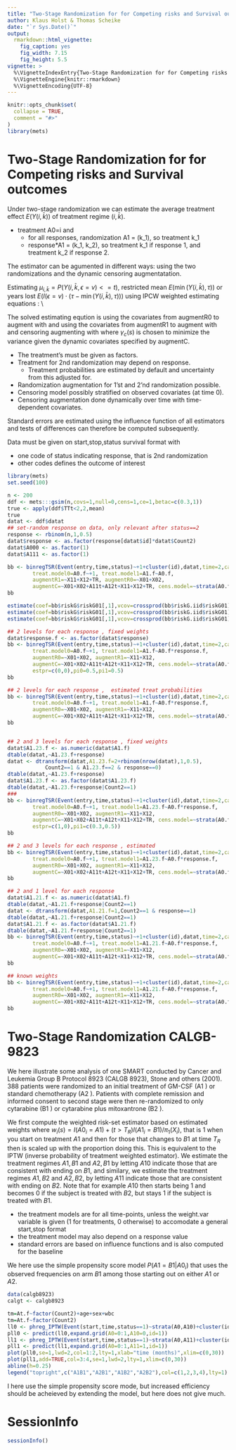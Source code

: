 ```yaml
---
title: "Two-Stage Randomization for for Competing risks and Survival outcomes"
author: Klaus Holst & Thomas Scheike
date: "`r Sys.Date()`"
output:
  rmarkdown::html_vignette:
    fig_caption: yes
    fig_width: 7.15
    fig_height: 5.5        
vignette: >
  %\VignetteIndexEntry{Two-Stage Randomization for for Competing risks and Survival outcomes}
  %\VignetteEngine{knitr::rmarkdown}
  %\VignetteEncoding{UTF-8}
---
```


```r
knitr::opts_chunk$set(
  collapse = TRUE,
  comment = "#>"
)
library(mets)
```

Two-Stage Randomization for for Competing risks and Survival outcomes
=====================================================================

 Under two-stage randomization we can estimate the average treatment effect $E(Y(i,\bar k))$ of treatment regime $(i,\bar k)$. 

   - treatment A0=i
and 
     -  for all responses, randomization A1 = (k_1), so treatment k_1 
     -  response*A1 = (k_1, k_2), so treatment k_1 if response 1, and treatment k_2 if response 2.

 The estimator can be agumented in different ways: using the two randomizations and the dynamic censoring augmentatation.

Estimating  $\mu_{i,\bar k} = P(Y(i,\bar k,\epsilon=v) <= t)$, restricted mean
$E( \min(Y(i,\bar k),\tau))$  or years lost $E( I(\epsilon=v) \cdot (\tau  -  \min(Y(i,\bar k),\tau)))$ 
using IPCW weighted estimating equations : \\

 The solved estimating eqution is 
 \begin{align*}
 \sum_i  \frac{I(min(T_i,t) < G_i)}{G_c(min(T_i ,t))} I(T \leq t, \epsilon=1 ) - AUG_0 - AUG_1 + AUG_C  -  p(i,j)) = 0 
 \end{align*}
 using the covariates from augmentR0 to augment with 
 \begin{align*}
 AUG_0 = \frac{A_0(i) - \pi_0(i)}{ \pi_0(i)} X_0 \gamma_0
 \end{align*}
 and  using the covariates from augmentR1 to augment with 
 \begin{align*}
 AUG_1 = \frac{A_0(i)}{\pi_0(i)} \frac{A_1(j) - \pi_1(j)}{ \pi_1(j)} X_1 \gamma_1
 \end{align*}
 and  censoring augmenting  with 
 \begin{align*}
  AUG_C =  \int_0^t \gamma_c(s)^T (e(s) - \bar e(s))  \frac{1}{G_c(s) } dM_c(s) 
 \end{align*}
 where $\gamma_c(s)$ is chosen to minimize the variance given the dynamic covariates specified by augmentC.


  - The treatment's must be given as factors. 
  - Treatment for 2nd randomization may depend on response.
      - Treatment probabilities are estimated by default and uncertainty from this adjusted for.
  - Randomization augmentation for 1'st and 2'nd randomization possible. 
  - Censoring model possibly stratified on observed covariates (at time 0). 
  - Censoring augmentation done dynamically over time  with time-dependent covariates. 

 Standard errors are estimated using the influence function  of all estimators and tests of differences can therefore be computed
 subsequently.


Data must be given on start,stop,status survival format with

 - one code of status indicating response, that is 2nd randomization
 - other codes defines the outcome of interest


```r
library(mets) 
set.seed(100)

n <- 200
ddf <- mets:::gsim(n,covs=1,null=0,cens=1,ce=1,betac=c(0.3,1))
true <- apply(ddf$TTt<2,2,mean)
true
datat <- ddf$datat
## set-random response on data, only relevant after status==2 
response <- rbinom(n,1,0.5)
datat$response <- as.factor(response[datat$id]*datat$Count2)
datat$A000 <- as.factor(1)
datat$A111 <- as.factor(1)

bb <- binregTSR(Event(entry,time,status)~+1+cluster(id),datat,time=2,cause=c(1),response.code=2,
		treat.model0=A0.f~+1, treat.model1=A1.f~A0.f,
		augmentR1=~X11+X12+TR, augmentR0=~X01+X02,
		augmentC=~X01+X02+A11t+A12t+X11+X12+TR, cens.model=~strata(A0.f))
bb

estimate(coef=bb$riskG$riskG01[,1],vcov=crossprod(bb$riskG.iid$riskG01))
estimate(coef=bb$riskG$riskG01[,1],vcov=crossprod(bb$riskG.iid$riskG01),f=function(p) c(p[1]/p[2],p[3]/p[4]))
estimate(coef=bb$riskG$riskG01[,1],vcov=crossprod(bb$riskG.iid$riskG01),f=function(p) c(p[1]-p[2],p[3]-p[4]))

```



```r
## 2 levels for each response , fixed weights 
datat$response.f <- as.factor(datat$response)
bb <- binregTSR(Event(entry,time,status)~+1+cluster(id),datat,time=2,cause=c(1),response.code=2,
		treat.model0=A0.f~+1, treat.model1=A1.f~A0.f*response.f,
		augmentR0=~X01+X02, augmentR1=~X11+X12,
		augmentC=~X01+X02+A11t+A12t+X11+X12+TR, cens.model=~strata(A0.f),
		estpr=c(0,0),pi0=0.5,pi1=0.5)
bb

## 2 levels for each response ,  estimated treat probabilities
bb <- binregTSR(Event(entry,time,status)~+1+cluster(id),datat,time=2,cause=c(1),response.code=2,
		treat.model0=A0.f~+1, treat.model1=A1.f~A0.f*response.f,
		augmentR0=~X01+X02, augmentR1=~X11+X12,
		augmentC=~X01+X02+A11t+A12t+X11+X12+TR, cens.model=~strata(A0.f),estpr=c(1,1))
bb


## 2 and 3 levels for each response , fixed weights 
datat$A1.23.f <- as.numeric(datat$A1.f)
dtable(datat,~A1.23.f+response)
datat <- dtransform(datat,A1.23.f=2+rbinom(nrow(datat),1,0.5),
		    Count2==1 & A1.23.f==2 & response==0)
dtable(datat,~A1.23.f+response)
datat$A1.23.f <- as.factor(datat$A1.23.f)
dtable(datat,~A1.23.f+response|Count2==1)
###
bb <- binregTSR(Event(entry,time,status)~+1+cluster(id),datat,time=2,cause=c(1),response.code=2,
		treat.model0=A0.f~+1, treat.model1=A1.23.f~A0.f*response.f,
		augmentR0=~X01+X02, augmentR1=~X11+X12,
		augmentC=~X01+X02+A11t+A12t+X11+X12+TR, cens.model=~strata(A0.f),
		estpr=c(1,0),pi1=c(0.3,0.5))
bb

## 2 and 3 levels for each response , estimated 
bb <- binregTSR(Event(entry,time,status)~+1+cluster(id),datat,time=2,cause=c(1),response.code=2,
		treat.model0=A0.f~+1, treat.model1=A1.23.f~A0.f*response.f,
		augmentR0=~X01+X02, augmentR1=~X11+X12,
		augmentC=~X01+X02+A11t+A12t+X11+X12+TR, cens.model=~strata(A0.f),estpr=c(1,1))
bb

## 2 and 1 level for each response 
datat$A1.21.f <- as.numeric(datat$A1.f)
dtable(datat,~A1.21.f+response|Count2==1)
datat <- dtransform(datat,A1.21.f=1,Count2==1 & response==1)
dtable(datat,~A1.21.f+response|Count2==1)
datat$A1.21.f <- as.factor(datat$A1.21.f)
dtable(datat,~A1.21.f+response|Count2==1)
bb <- binregTSR(Event(entry,time,status)~+1+cluster(id),datat,time=2,cause=c(1),response.code=2,
		treat.model0=A0.f~+1, treat.model1=A1.21.f~A0.f*response.f,
		augmentR0=~X01+X02, augmentR1=~X11+X12,
		augmentC=~X01+X02+A11t+A12t+X11+X12+TR, cens.model=~strata(A0.f),estpr=c(1,1))
bb

## known weights 
bb <- binregTSR(Event(entry,time,status)~+1+cluster(id),datat,time=2,cause=c(1),response.code=2,
		treat.model0=A0.f~+1, treat.model1=A1.21.f~A0.f*response.f,
		augmentR0=~X01+X02, augmentR1=~X11+X12,
		augmentC=~X01+X02+A11t+A12t+X11+X12+TR, cens.model=~strata(A0.f),estpr=c(1,0),pi1=c(0.5,1))
bb
```

Two-Stage Randomization CALGB-9823
==================================

We here illustrate some analysis of one SMART conducted by Cancer and
Leukemia Group B Protocol 8923 (CALGB 8923), Stone and others (2001). 
388 patients were randomized to an initial treatment of GM-CSF (A1 ) or standard chemotherapy
(A2 ). Patients with complete remission and informed consent to second stage were then re-randomized to
only cytarabine (B1 ) or cytarabine plus mitoxantrone (B2 ). 

We first compute the weighted risk-set  estimator based on estimated weights
\begin{align*}
\Lambda_{A1,B1}(t) & = \sum_i \int_0^t \frac{w_i(s)}{Y^w(s)} dN_i(s)
\end{align*}
where $w_i(s) = I(A0_i=A1) + (t>T_R) I(A1_i=B1)/\pi_1(X_i)$, that is 1 when you start on treatment $A1$ and
then for those that changes to $B1$ at time $T_R$ then is scaled up with the proportion doing this. This is equivalent to
the IPTW (inverse probability of treatment weighted estimator). We estimate 
the treatment regimes $A1, B1$ and $A2, B1$ by letting $A10$ indicate those that are consistent with ending on $B1$, and similary, we
estimate the treatment regimes $A1, B2$ and $A2, B2$, by letting $A11$ indicate those that are consistent with ending on $B2$.
Note that for example $A10$ then starts being $1$ and becomes $0$ if the subject is treated with $B2$, but stays $1$ if the subject is
treated with $B1$. 

  - the treatment models are for all time-points, unless  the weight.var variable is given  (1 for treatments, 0 otherwise) to accomodate a general start,stop format
  - the treatment model may also depend on a response value
  - standard errors are based on influence functions and is also computed for the baseline

We here use the simple propensity score model $P(A1=B1|A0_i)$ that uses the observed frequencies on arm $B1$ among those
starting out on either $A1$ or $A2$.


```r
data(calgb8923)
calgt <- calgb8923

tm=At.f~factor(Count2)+age+sex+wbc
tm=At.f~factor(Count2)
ll0 <- phreg_IPTW(Event(start,time,status==1)~strata(A0,A10)+cluster(id),calgt,treat.model=tm)
pll0 <- predict(ll0,expand.grid(A0=0:1,A10=0,id=1))
ll1 <- phreg_IPTW(Event(start,time,status==1)~strata(A0,A11)+cluster(id),calgt,treat.model=tm)
pll1 <- predict(ll1,expand.grid(A0=0:1,A11=1,id=1))
plot(pll0,se=1,lwd=2,col=1:2,lty=1,xlab="time (months)",xlim=c(0,30))
plot(pll1,add=TRUE,col=3:4,se=1,lwd=2,lty=1,xlim=c(0,30))
abline(h=0.25)
legend("topright",c("A1B1","A2B1","A1B2","A2B2"),col=c(1,2,3,4),lty=1)
```

I here use the simple propensity score mode, but increased efficiency should be acheieved by extending the model, 
but here does not give much.


SessionInfo
============


```r
sessionInfo()
```



